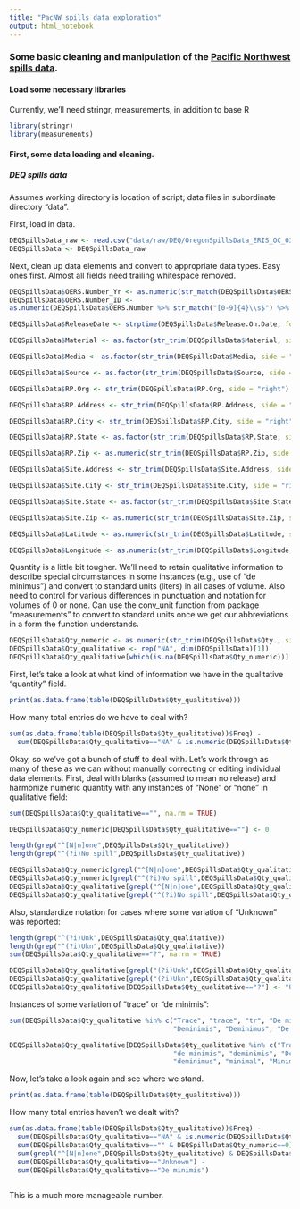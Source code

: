 ```yaml
---
title: "PacNW spills data exploration"
output: html_notebook
---
```


### Some basic cleaning and manipulation of the [Pacific Northwest spills data](https://github.com/jamesrco/PacNWSpills/tree/master/data).

#### Load some necessary libraries

Currently, we'll need stringr, measurements, in addition to base R

```r

library(stringr)
library(measurements)

```

#### First, some data loading and cleaning.

##### DEQ spills data

Assumes working directory is location of script; data files in subordinate directory "data".

First, load in data.

```r

DEQSpillsData_raw <- read.csv("data/raw/DEQ/OregonSpillsData_ERIS_OC_03APR2018.csv", stringsAsFactors = FALSE)
DEQSpillsData <- DEQSpillsData_raw

```

Next, clean up data elements and convert to appropriate data types. Easy ones first. Almost all fields need trailing whitespace removed.

```r

DEQSpillsData$OERS.Number_Yr <- as.numeric(str_match(DEQSpillsData$OERS.Number,"^[0-9]{4}"))
DEQSpillsData$OERS.Number_ID <- 
as.numeric(DEQSpillsData$OERS.Number %>% str_match("[0-9]{4}\\s$") %>% str_match("^[0-9]{4}"))

DEQSpillsData$ReleaseDate <- strptime(DEQSpillsData$Release.On.Date, format = "%a %b %d %Y")

DEQSpillsData$Material <- as.factor(str_trim(DEQSpillsData$Material, side = "right"))

DEQSpillsData$Media <- as.factor(str_trim(DEQSpillsData$Media, side = "right"))

DEQSpillsData$Source <- as.factor(str_trim(DEQSpillsData$Source, side = "right"))

DEQSpillsData$RP.Org <- str_trim(DEQSpillsData$RP.Org, side = "right")

DEQSpillsData$RP.Address <- str_trim(DEQSpillsData$RP.Address, side = "right")

DEQSpillsData$RP.City <- str_trim(DEQSpillsData$RP.City, side = "right")

DEQSpillsData$RP.State <- as.factor(str_trim(DEQSpillsData$RP.State, side = "right"))

DEQSpillsData$RP.Zip <- as.numeric(str_trim(DEQSpillsData$RP.Zip, side = "right"))

DEQSpillsData$Site.Address <- str_trim(DEQSpillsData$Site.Address, side = "right")

DEQSpillsData$Site.City <- str_trim(DEQSpillsData$Site.City, side = "right")

DEQSpillsData$Site.State <- as.factor(str_trim(DEQSpillsData$Site.State, side = "right"))

DEQSpillsData$Site.Zip <- as.numeric(str_trim(DEQSpillsData$Site.Zip, side = "right"))

DEQSpillsData$Latitude <- as.numeric(str_trim(DEQSpillsData$Latitude, side = "right"))

DEQSpillsData$Longitude <- as.numeric(str_trim(DEQSpillsData$Longitude, side = "right"))

```

Quantity is a little bit tougher. We'll need to retain qualitative information to describe special circumstances in some instances (e.g., use of "de minimus") and convert to standard units (liters) in all cases of volume. Also need to control for various differences in punctuation and notation for volumes of 0 or none. Can use the conv_unit function from package "measurements" to convert to standard units once we get our abbreviations in a form the function understands.

```r

DEQSpillsData$Qty_numeric <- as.numeric(str_trim(DEQSpillsData$Qty., side = "right"))
DEQSpillsData$Qty_qualitative <- rep("NA", dim(DEQSpillsData)[1])
DEQSpillsData$Qty_qualitative[which(is.na(DEQSpillsData$Qty_numeric))] <- str_trim(DEQSpillsData$Qty.[which(is.na(DEQSpillsData$Qty_numeric))], side = "right")

```

First, let's take a look at what kind of information we have in the qualitative "quantity" field.

```r

print(as.data.frame(table(DEQSpillsData$Qty_qualitative)))

```

How many total entries do we have to deal with?

```r

sum(as.data.frame(table(DEQSpillsData$Qty_qualitative))$Freq) -
  sum(DEQSpillsData$Qty_qualitative=="NA" & is.numeric(DEQSpillsData$Qty_numeric))

```

Okay, so we've got a bunch of stuff to deal with. Let's work through as many of these as we can without manually correcting or editing individual data elements. First, deal with blanks (assumed to mean no release) and harmonize numeric quantity with any instances of "None" or "none" in qualitative field:

```r

sum(DEQSpillsData$Qty_qualitative=="", na.rm = TRUE)

DEQSpillsData$Qty_numeric[DEQSpillsData$Qty_qualitative==""] <- 0

```

```r

length(grep("^[N|n]one",DEQSpillsData$Qty_qualitative))
length(grep("^(?i)No spill",DEQSpillsData$Qty_qualitative))

DEQSpillsData$Qty_numeric[grepl("^[N|n]one",DEQSpillsData$Qty_qualitative)] <- 0
DEQSpillsData$Qty_numeric[grepl("^(?i)No spill",DEQSpillsData$Qty_qualitative)] <- 0
DEQSpillsData$Qty_qualitative[grepl("^[N|n]one",DEQSpillsData$Qty_qualitative)] <- "None"
DEQSpillsData$Qty_qualitative[grepl("^(?i)No spill",DEQSpillsData$Qty_qualitative)] <- "None"


```

Also, standardize notation for cases where some variation of "Unknown" was reported:

```r

length(grep("^(?i)Unk",DEQSpillsData$Qty_qualitative))
length(grep("^(?i)Ukn",DEQSpillsData$Qty_qualitative))
sum(DEQSpillsData$Qty_qualitative=="?", na.rm = TRUE)

DEQSpillsData$Qty_qualitative[grepl("(?i)Unk",DEQSpillsData$Qty_qualitative)] <- "Unknown"
DEQSpillsData$Qty_qualitative[grepl("(?i)Ukn",DEQSpillsData$Qty_qualitative)] <- "Unknown"
DEQSpillsData$Qty_qualitative[DEQSpillsData$Qty_qualitative=="?"] <- "Unknown"

```

Instances of some variation of "trace" or "de minimis":

```r

sum(DEQSpillsData$Qty_qualitative %in% c("Trace", "trace", "tr", "De minimis", "de minimis", "deminimis", 
                                         "Deminimis", "Deminimus", "De minimus", "deminimus", "minimal", "Minimal"))

DEQSpillsData$Qty_qualitative[DEQSpillsData$Qty_qualitative %in% c("Trace", "trace", "tr", "De minimis",
                                         "de minimis", "deminimis", "Deminimis", "Deminimus", "De minimus",
                                         "deminimus", "minimal", "Minimal")] <- "De minimis"

```

Now, let's take a look again and see where we stand.

```r

print(as.data.frame(table(DEQSpillsData$Qty_qualitative)))

```

How many total entries haven't we dealt with?

```r

sum(as.data.frame(table(DEQSpillsData$Qty_qualitative))$Freq) -
  sum(DEQSpillsData$Qty_qualitative=="NA" & is.numeric(DEQSpillsData$Qty_numeric)) -
  sum(DEQSpillsData$Qty_qualitative=="" & DEQSpillsData$Qty_numeric==0) - 
  sum(grepl("^[N|n]one",DEQSpillsData$Qty_qualitative) & DEQSpillsData$Qty_numeric==0) -
  sum(DEQSpillsData$Qty_qualitative=="Unknown") -
  sum(DEQSpillsData$Qty_qualitative=="De minimis")
  
```

This is a much more manageable number.
